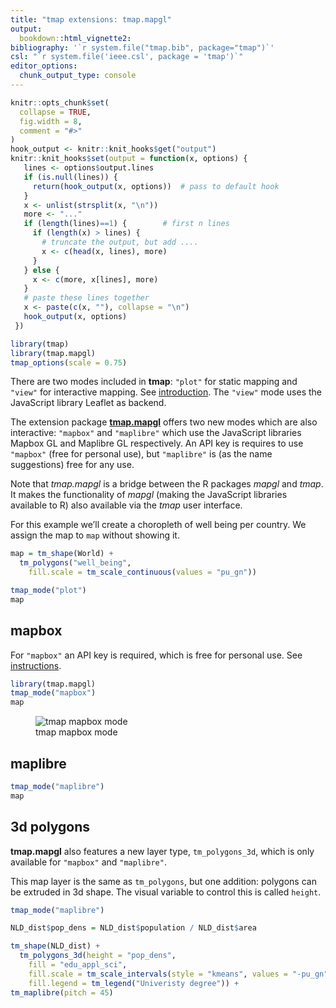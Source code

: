 ```yaml
---
title: "tmap extensions: tmap.mapgl"
output: 
  bookdown::html_vignette2:
bibliography: '`r system.file("tmap.bib", package="tmap")`'
csl: "`r system.file('ieee.csl', package = 'tmap')`"
editor_options: 
  chunk_output_type: console
---
```


```r
knitr::opts_chunk$set(
  collapse = TRUE,
  fig.width = 8,
  comment = "#>"
)
hook_output <- knitr::knit_hooks$get("output")
knitr::knit_hooks$set(output = function(x, options) {
   lines <- options$output.lines
   if (is.null(lines)) {
     return(hook_output(x, options))  # pass to default hook
   }
   x <- unlist(strsplit(x, "\n"))
   more <- "..."
   if (length(lines)==1) {        # first n lines
     if (length(x) > lines) {
       # truncate the output, but add ....
       x <- c(head(x, lines), more)
     }
   } else {
     x <- c(more, x[lines], more)
   }
   # paste these lines together
   x <- paste(c(x, ""), collapse = "\n")
   hook_output(x, options)
 })

```


```r
library(tmap)
library(tmap.mapgl)
tmap_options(scale = 0.75)
```

There are two modes included in **tmap**: `"plot"` for static mapping and `"view"` for interactive mapping. See [introduction](https://r-tmap.github.io/tmap/articles/basics_modes). The `"view"` mode uses the JavaScript library Leaflet as backend.

The extension package [**tmap.mapgl**](https://r-tmap.github.io/tmap.mapgl/) offers two new modes which are also interactive: `"mapbox"` and `"maplibre"` which use the JavaScript libraries Mapbox GL and Maplibre GL respectively. An API key is requires to use `"mapbox"` (free for personal use), but `"maplibre"` is (as the name suggestions) free for any use.

Note that *tmap.mapgl* is a bridge between the R packages *mapgl* and *tmap*. It makes the functionality of *mapgl* (making the JavaScript libraries available to R) also available via the *tmap* user interface.

For this example we'll create a choropleth of well being per country. We assign the map to `map` without showing it.

```r
map = tm_shape(World) + 
  tm_polygons("well_being",
    fill.scale = tm_scale_continuous(values = "pu_gn"))
```


```r
tmap_mode("plot")
map
```

## mapbox

For `"mapbox"` an API key is required, which is free for personal use. See [instructions](https://r-tmap.github.io/tmap.mapgl/articles/mapbox#getting-and-using-the-api-key).


```r
library(tmap.mapgl)
tmap_mode("mapbox")
map
```

![tmap mapbox mode](https://r-tmap.github.io/tmap.mapgl/reference/figures/mapbox_well_being.jpg)

## maplibre

```r
tmap_mode("maplibre")
map
```


## 3d polygons

**tmap.mapgl** also features a new layer type, `tm_polygons_3d`, which is only available for `"mapbox"` and `"maplibre"`.

This map layer is the same as `tm_polygons`, but one addition: polygons can be extruded in 3d shape. The visual variable to control this is called `height`.


```r
tmap_mode("maplibre")

NLD_dist$pop_dens = NLD_dist$population / NLD_dist$area

tm_shape(NLD_dist) +
  tm_polygons_3d(height = "pop_dens",
    fill = "edu_appl_sci",
    fill.scale = tm_scale_intervals(style = "kmeans", values = "-pu_gn"),
    fill.legend = tm_legend("Univeristy degree")) +
tm_maplibre(pitch = 45)
```

